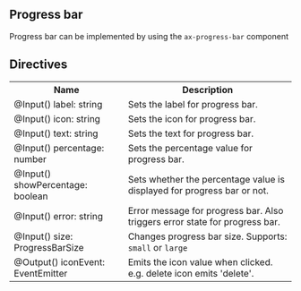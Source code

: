 
<Meta title="Wiki/Progress bar" />

## Progress bar

Progress bar can be implemented by using the `ax-progress-bar` component

## Directives

<table>
  <tr>
    <th>Name</th>
    <th>Description</th>
  </tr>
  <tr>
    <td>@Input() label: string</td>
    <td>Sets the label for progress bar.</td>
  </tr>
  <tr>
    <td>@Input() icon: string</td>
    <td>Sets the icon for progress bar.</td>
  </tr>
  <tr>
    <td>@Input() text: string</td>
    <td>Sets the text for progress bar.</td>
  </tr>
  <tr>
    <td>@Input() percentage: number</td>
    <td>Sets the percentage value for progress bar.</td>
  </tr>
  <tr>
    <td>@Input() showPercentage: boolean</td>
    <td>Sets whether the percentage value is displayed for progress bar or not.</td>
  </tr>
  <tr>
    <td>@Input() error: string</td>
    <td>Error message for progress bar. Also triggers error state for progress bar.</td>
  </tr>
  <tr>
    <td> @Input() size: ProgressBarSize</td>
    <td>
      Changes progress bar size. Supports: <code>small</code> or <code>large</code>
    </td>
  </tr>
  <tr>
    <td>@Output() iconEvent: EventEmitter</td>
    <td>Emits the icon value when clicked. e.g. delete icon emits 'delete'.</td>
  </tr>
</table>
